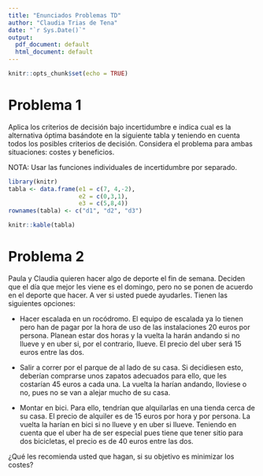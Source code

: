 ```yaml
---
title: "Enunciados Problemas TD"
author: "Claudia Trias de Tena"
date: "`r Sys.Date()`"
output:
  pdf_document: default
  html_document: default
---
```


```r
knitr::opts_chunk$set(echo = TRUE)
```

# Problema 1

Aplica los criterios de decisión bajo incertidumbre e indica cual es la alternativa
óptima basándote en la siguiente tabla y teniendo en cuenta todos los posibles 
criterios de decisión. Considera el problema para ambas situaciones: costes y 
beneficios.

NOTA: Usar las funciones individuales de incertidumbre por separado.

```r
library(knitr)
tabla <- data.frame(e1 = c(7, 4,-2),
                    e2 = c(0,3,1),
                    e3 = c(5,8,4))
rownames(tabla) <- c("d1", "d2", "d3")

knitr::kable(tabla)

```

# Problema 2

Paula y Claudia quieren hacer algo de deporte el fin de semana. Deciden que el día
que mejor les viene es el domingo, pero no se ponen de acuerdo en el deporte que hacer.
A ver si usted puede ayudarles. Tienen las siguientes opciones:

- Hacer escalada en un rocódromo. El equipo de escalada ya lo tienen 
pero han de pagar por la hora de uso de las instalaciones 20 euros por persona. Planean 
estar dos horas y la vuelta la harán andando si no llueve y en uber si, por el contrario,
llueve. El precio del uber será 15 euros entre las dos.

- Salir a correr por el parque de al lado de su casa. Si decidiesen esto, deberían
comprarse unos zapatos adecuados para ello, que les costarían 45 euros a cada una. La vuelta
la harían andando, lloviese o no, pues no se van a alejar mucho de su casa.

- Montar en bici. Para ello, tendrían que alquilarlas en una tienda cerca de su casa.
El precio de alquiler es de 15 euros por hora y por persona. La vuelta la harían en bici
si no llueve y en uber si llueve. Teniendo en cuenta que el uber ha de ser especial pues
tiene que tener sitio para dos bicicletas, el precio es de 40 euros entre las dos.


¿Qué les recomienda usted que hagan, si su objetivo es minimizar los costes?



